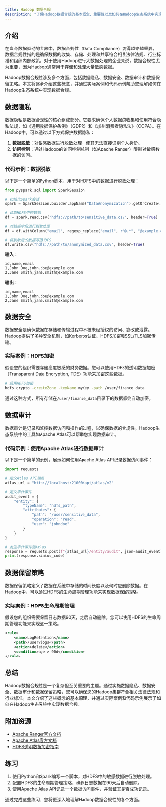 ```yaml
---
title: Hadoop 数据合规
description: "了解Hadoop数据合规的基本概念、重要性以及如何在Hadoop生态系统中实现数据合规。本文适合初学者，包含实际案例和代码示例。"
---
```


## 介绍

在当今数据驱动的世界中，数据合规性（Data Compliance）变得越来越重要。数据合规性指的是确保数据的收集、存储、处理和共享符合相关法律法规、行业标准和组织内部政策。对于使用Hadoop进行大数据处理的企业来说，数据合规性尤为重要，因为Hadoop通常用于存储和处理大量敏感数据。

Hadoop数据合规性涉及多个方面，包括数据隐私、数据安全、数据审计和数据保留策略。本文将逐步介绍这些概念，并通过实际案例和代码示例帮助您理解如何在Hadoop生态系统中实现数据合规。

## 数据隐私

数据隐私是数据合规性的核心组成部分。它要求确保个人数据的收集和使用符合隐私法规，如《通用数据保护条例》（GDPR）和《加州消费者隐私法》（CCPA）。在Hadoop中，可以通过以下方式保护数据隐私：

1. **数据脱敏**：对敏感数据进行脱敏处理，使其无法直接识别个人身份。
2. **访问控制**：通过Hadoop的访问控制机制（如Apache Ranger）限制对敏感数据的访问。

### 代码示例：数据脱敏

以下是一个简单的Python脚本，用于对HDFS中的数据进行脱敏处理：

```python
from pyspark.sql import SparkSession

# 初始化Spark会话
spark = SparkSession.builder.appName("DataAnonymization").getOrCreate()

# 读取HDFS中的数据
df = spark.read.csv("hdfs://path/to/sensitive_data.csv", header=True)

# 对敏感字段进行脱敏处理
df = df.withColumn("email", regexp_replace("email", r"@.*", "@example.com"))

# 将脱敏后的数据写回HDFS
df.write.csv("hdfs://path/to/anonymized_data.csv", header=True)
```

**输入**：
```csv
id,name,email
1,John Doe,john.doe@example.com
2,Jane Smith,jane.smith@example.com
```

**输出**：
```csv
id,name,email
1,John Doe,john.doe@example.com
2,Jane Smith,jane.smith@example.com
```

## 数据安全

数据安全是确保数据在存储和传输过程中不被未经授权的访问、篡改或泄露。Hadoop提供了多种安全机制，如Kerberos认证、HDFS加密和SSL/TLS加密传输。

### 实际案例：HDFS加密

假设您的组织需要存储高度敏感的财务数据。您可以使用HDFS的透明数据加密（Transparent Data Encryption, TDE）功能来加密这些数据。

```bash
# 启用HDFS加密
hdfs crypto -createZone -keyName myKey -path /user/finance_data
```

通过这种方式，所有存储在`/user/finance_data`目录下的数据都会自动加密。

## 数据审计

数据审计是记录和监控数据访问和操作的过程，以确保数据的合规性。Hadoop生态系统中的工具如Apache Atlas可以帮助您实现数据审计。

### 代码示例：使用Apache Atlas进行数据审计

以下是一个简单的示例，展示如何使用Apache Atlas API记录数据访问事件：

```python
import requests

# 定义Atlas API端点
atlas_url = "http://localhost:21000/api/atlas/v2"

# 定义审计事件
audit_event = {
    "entity": {
        "typeName": "hdfs_path",
        "attributes": {
            "path": "/user/sensitive_data",
            "operation": "read",
            "user": "johndoe"
        }
    }
}

# 发送审计事件到Atlas
response = requests.post(f"{atlas_url}/entity/audit", json=audit_event)
print(response.status_code)
```

## 数据保留策略

数据保留策略定义了数据在系统中存储的时间长度以及何时应删除数据。在Hadoop中，可以通过HDFS的生命周期管理功能来实现数据保留策略。

### 实际案例：HDFS生命周期管理

假设您的组织需要保留日志数据90天，之后自动删除。您可以使用HDFS的生命周期管理功能来实现这一策略。

```xml
<rule>
    <name>LogRetention</name>
    <path>/user/logs</path>
    <action>delete</action>
    <condition>age > 90d</condition>
</rule>
```

## 总结

Hadoop数据合规性是一个复杂但至关重要的主题。通过实施数据隐私、数据安全、数据审计和数据保留策略，您可以确保您的Hadoop集群符合相关法律法规和行业标准。本文介绍了这些概念的基本原理，并通过实际案例和代码示例展示了如何在Hadoop生态系统中实现数据合规。

## 附加资源

- [Apache Ranger官方文档](https://ranger.apache.org/)
- [Apache Atlas官方文档](https://atlas.apache.org/)
- [HDFS透明数据加密指南](https://hadoop.apache.org/docs/current/hadoop-project-dist/hadoop-hdfs/TransparentEncryption.html)

## 练习

1. 使用Python和Spark编写一个脚本，对HDFS中的敏感数据进行脱敏处理。
2. 配置HDFS的生命周期管理策略，确保日志数据在90天后自动删除。
3. 使用Apache Atlas API记录一个数据访问事件，并验证其是否成功记录。

通过完成这些练习，您将更深入地理解Hadoop数据合规性的各个方面。